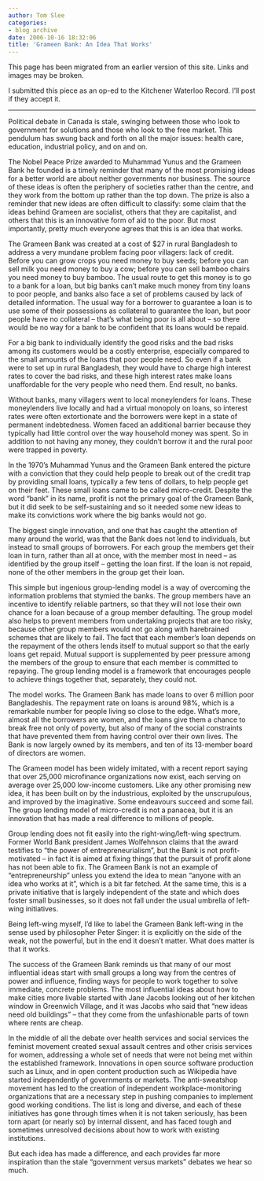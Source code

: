 ```yaml
---
author: Tom Slee
categories:
- blog archive
date: 2006-10-16 18:32:06
title: 'Grameen Bank: An Idea That Works'
---
```


::: {.callout-note}

This page has been migrated from an earlier version of this site. 
Links and images may be broken.

:::



				

I submitted this piece as an op-ed to the Kitchener Waterloo Record. I'll post if they accept it.  



* * *




Political debate in Canada is stale, swinging between those who
look to government for solutions and those who look to the free market. This
pendulum has swung back and forth on all the major issues: health care,
education, industrial policy, and on and on.




The Nobel Peace Prize awarded to Muhammad Yunus and the Grameen Bank he
founded is a timely reminder that many of the most promising ideas for a better
world are about neither governments nor business. The source of these ideas is
often the periphery of societies rather than the centre, and they work from the
bottom up rather than the top down. The prize is also a reminder that new ideas
are often difficult to classify: some claim that the ideas behind Grameen are
socialist, others that they are capitalist, and others that this is an
innovative form of aid to the poor. But most importantly, pretty much everyone
agrees that this is an idea that works.





The Grameen Bank was created at a cost of $27 in rural Bangladesh to address a
very mundane problem facing poor villagers: lack of credit. Before you can grow
crops you need money to buy seeds; before you can sell milk you need money to
buy a cow; before you can sell bamboo chairs you need money to buy bamboo.
The usual route to get this money is to go to a bank for a loan, but big banks
can't make much money from tiny loans to poor people, and banks also face a set
of problems caused by lack of detailed information. The usual way for a borrower
to guarantee a loan is to use some of their possessions as collateral to
guarantee the loan, but poor people have no collateral -- that's what being poor
is all about -- so there would be no way for a bank to be confident that its
loans would be repaid.





For a big bank to individually identify the good risks and the bad risks among
its customers would be a costly enterprise, especially compared to the small
amounts of the loans that poor people need. So even if a bank were to set up in
rural Bangladesh, they would have to charge high interest rates to cover the bad
risks, and these high interest rates make loans unaffordable for the very people
who need them. End result, no banks.





Without banks, many villagers went to local moneylenders for loans. These
moneylenders live locally and had a virtual monopoly on loans, so interest rates
were often extortionate and the borrowers were kept in a state of permanent
indebtedness. Women faced an additional barrier because they typically had
little control over the way household money was spent. So
in addition to not having any money, they couldn't borrow
it and the rural poor were trapped in poverty.





In the 1970's Muhammad Yunus and the Grameen Bank entered the picture with a
conviction that they could help people to break out of the credit trap by
providing small loans, typically a few tens of dollars, to help people get on
their feet. These small loans came to be called micro-credit. Despite the word
"bank" in its name, profit is not the primary goal of the Grameen Bank, but it
did seek to be self-sustaining and so it needed some new ideas to make its
convictions work where the big banks would not go.





The biggest single innovation, and one that has caught the attention of many
around the world, was that the Bank does not lend to individuals, but instead to
small groups of borrowers. For each group the members get their loan in turn,
rather than all at once, with the member most in need -- as identified by the
group itself -- getting the loan first. If the loan is not repaid, none of the
other members in the group get their loan.





This simple but ingenious group-lending model is a way of overcoming the
information problems that stymied the banks. The group members have an incentive
to identify reliable partners, so that they will not lose their own chance for a
loan because of a group member defaulting. The group model also helps to prevent
members from undertaking projects that are too risky, because other group
members would not go along with harebrained schemes that are likely to fail. The
fact that each member's loan depends on the repayment of the others lends itself
to mutual support so that the early loans get repaid. Mutual support is
supplemented by peer pressure among the members of the group to ensure that each
member is committed to repaying. The group lending model is a framework that
encourages people to achieve things together that, separately, they could not.





The model works. The Grameen Bank has made loans to over 6 million poor
Bangladeshis. The repayment rate on loans is around 98%, which is a remarkable
number for people living so close to the edge. What's more, almost all
the borrowers are women, and the loans give them a chance
to break free not only of poverty, but also of many of the social constraints
that have prevented them from having control over their own lives. The Bank is
now largely owned by its members, and ten of its 13-member
board of directors are women.





The Grameen model has been widely imitated, with a recent report saying that
over 25,000 microfinance organizations now exist, each serving on average over
25,000 low-income customers. Like any other promising new idea, it has been
built on by the industrious, exploited by the unscrupulous, and improved by the
imaginative. Some endeavours succeed and some fail. The group lending model of
micro-credit is not a panacea, but it is an innovation that has made a real
difference to millions of people.





Group lending does not fit easily into the right-wing/left-wing spectrum. Former
World Bank president James Wolfehnson claims that the award testifies to "the
power of entrepreneurialism", but the Bank is not profit-motivated -- in fact it
is aimed at fixing things that the pursuit of profit alone has not been able to
fix. The Grameen Bank is not an example of "entrepreneurship" unless you extend
the idea to mean "anyone with an idea who works at it", which is a bit far
fetched. At the same time, this is a private initiative that is largely
independent of the state and which does foster small businesses, so it does not
fall under the usual umbrella of left-wing initiatives.





Being left-wing myself, I'd like to label the Grameen Bank left-wing in the
sense used by philosopher Peter Singer: it is explicitly on the side of the
weak, not the powerful, but in the end it doesn't matter. What does matter is
that it works.





The success of the Grameen Bank reminds us that
many of our most influential ideas start with small groups
a long way from the centres of power and influence, finding ways for people to
work together to solve immediate, concrete problems. The
most influential ideas about how to make cities more livable started with Jane
Jacobs looking out of her kitchen window in Greenwich Village, and it was Jacobs
who said that "new ideas need old buildings" -- that they come from the
unfashionable parts of town where rents are cheap.





In the middle of all the debate over health services and
social services the feminist movement created sexual
assault centres and other crisis services for women, addressing a whole set of
needs that were not being met within the established framework.
Innovations in open source software production such as
Linux, and in open content production such as Wikipedia have started
independently of governments or markets. The
anti-sweatshop movement has led to the creation of independent
workplace-monitoring organizations that are a necessary step in pushing
companies to implement good working conditions. The list is long and
diverse, and each of these initiatives has gone through times when it is not
taken seriously, has been torn apart (or nearly so) by internal dissent, and has
faced tough and sometimes unresolved decisions about how to work with existing
institutions.





But each idea has made a difference, and each provides far more inspiration than
the stale "government versus markets" debates we hear so much.


		
